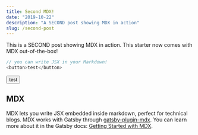 ```yaml
---
title: Second MDX!
date: "2019-10-22"
description: "A SECOND post showing MDX in action"
slug: /second-post
---
```


This is a SECOND post showing MDX in action. This starter now comes with MDX out-of-the-box!

```js
// you can write JSX in your Markdown!
<button>test</button>
```

<button>test</button>

## MDX

MDX lets you write JSX embedded inside markdown, perfect for technical blogs. MDX works with Gatsby through [gatsby-plugin-mdx](https://www.gatsbyjs.org/packages/gatsby-plugin-mdx/). You can learn more about it in the Gatsby docs: [Getting Started with MDX](https://www.gatsbyjs.org/docs/mdx/getting-started/).
